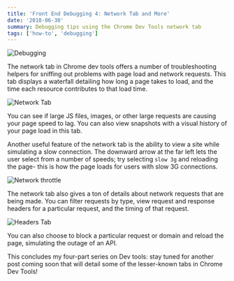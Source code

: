 ```yaml
---
title: 'Front End Debugging 4: Network Tab and More'
date: '2018-06-30'
summary: Debugging tips using the Chrome Dev Tools network tab
tags: ['how-to', 'debugging']
---
```


![Debugging](/static/images/debugging4.jpg)

The network tab in Chrome dev tools offers a number of troubleshooting helpers for sniffing out problems with page load and network requests.
This tab displays a waterfall detailing how long a page takes to load, and the time each resource contributes to that load time.

![Network Tab](/static/images/waterfall.png)

You can see if large JS files, images, or other large requests are causing your page speed to lag. You can also view snapshots with a visual history of your page load in this tab.

Another useful feature of the network tab is the ability to view a site while simulating a slow connection. The downward arrow at the far left lets the user select from a number of speeds; try selecting `slow 3g` and reloading the page- this is how the page loads for users with slow 3G connections.

![Network throttle](/static/images/speed.png)

The network tab also gives a ton of details about network requests that are being made. You can filter requests by type, view request and response headers for a particular request, and the timing of that request.

![Headers Tab](/static/images/headers.png)

You can also choose to block a particular request or domain and reload the page, simulating the outage of an API.

This concludes my four-part series on Dev tools: stay tuned for another post coming soon that will detail some of the lesser-known tabs in Chrome Dev Tools!
